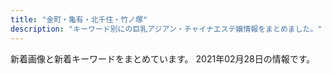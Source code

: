 ```yaml
---
title: "金町・亀有・北千住・竹ノ塚"
description: "キーワード別にの巨乳アジアン・チャイナエステ嬢情報をまとめました。"
---
```


新着画像と新着キーワードをまとめています。
2021年02月28日の情報です。

<DmmAffiliateIns />
<KeywordTable
  shops={
    [
    {
        "url": "https://besteste.com/",
        "station": "JR\u4e80\u6709\u99c5\u5317\u53e3",
        "img_links": [
            "https://besteste.com/images/slider1/03.jpg",
            "https://besteste.com/staffPhoto/s20210206174033.jpg",
            "https://besteste.com/js/sliderLine/slide_next.png",
            "https://besteste.com/js/sliderLine/slide_prev.png",
            "https://besteste.com/images/returnBtn.png",
            "https://besteste.com/staffPhoto/b20201223163111.jpg",
            "https://besteste.com/staffPhoto/b20201104202509.jpg",
            "https://besteste.com/staffPhoto/b20201104201732.jpg",
            "https://besteste.com/staffPhoto/b20210206174605.jpg",
            "https://besteste.com/staffPhoto/s20201104202637.jpg",
            "https://besteste.com/staffPhoto/b20201104202235.jpg",
            "https://besteste.com/staffPhoto/s20201104202122.jpg",
            "https://besteste.com/staffPhoto/s20201104202740.jpg",
            "https://besteste.com/staffPhoto/b20210206174033.jpg",
            "https://besteste.com/staffPhoto/s20210206174200.jpg",
            "https://besteste.com/staffPhoto/b20210206174451.jpg",
            "https://besteste.com/images/mobile.jpg",
            "https://besteste.com/staffPhoto/b20201104202024.jpg",
            "https://besteste.com/staffPhoto/b20201104202559.jpg",
            "https://besteste.com/staffPhoto/b20201104202740.jpg",
            "https://besteste.com/staffPhoto/b20201104202122.jpg",
            "https://besteste.com/staffPhoto/s20201104202356.jpg",
            "https://besteste.com/staffPhoto/s20201104202559.jpg",
            "https://besteste.com/staffPhoto/b20210206174329.jpg",
            "https://besteste.com/staffPhoto/b20201104202356.jpg",
            "https://besteste.com/staffPhoto/s20201104202509.jpg",
            "https://besteste.com/staffPhoto/b20210206174200.jpg",
            "https://besteste.com/staffPhoto/s20210206174451.jpg",
            "https://besteste.com/staffPhoto/s20201223163111.jpg",
            "https://besteste.com/staffPhoto/s20201104201732.jpg",
            "https://besteste.com/staffPhoto/b20201104202637.jpg",
            "https://besteste.com/images/slider1/01.jpg",
            "https://besteste.com/staffPhoto/s20210206174329.jpg",
            "https://besteste.com/staffPhoto/s20210206174605.jpg",
            "https://besteste.com/staffPhoto/s20201104202024.jpg",
            "https://besteste.com/staffPhoto/s20201104202235.jpg"
        ],
        "name": "\u685c",
        "keywords": {
            "C": 1,
            "D": 2,
            "85": 2,
            "E": 2,
            "86": 1
        }
    },
    {
        "name": "\u6e80\u8db3\u5ea6666",
        "keywords": {},
        "img_links": [],
        "url": "http://manzoku666.ests.jp/",
        "station": "JR\u4e80\u6709\u99c5\u5317\u53e3"
    },
    {
        "keywords": {
            "C": 12
        },
        "name": "\u30b9\u30a4\u30fc\u30c8\u30cf\u30fc\u30c8",
        "station": "JR\u91d1\u753a\u99c5\u5317\u53e3",
        "url": "http://takamaru.xyz/",
        "img_links": [
            "http://takamaru.xyz/static/picture/photo01.jpg",
            "http://takamaru.xyz/uploads/200717/1-200GFZ05BS.jpg",
            "http://takamaru.xyz/static/picture/baner2.jpg",
            "http://takamaru.xyz/static/picture/news-tit1.jpg",
            "http://takamaru.xyz/static/picture/mobile.png",
            "http://takamaru.xyz/uploads/201203/1-201203134202395.jpg",
            "http://takamaru.xyz/uploads/201219/1-201219155A2393.jpg",
            "http://takamaru.xyz/static/picture/top2.png",
            "http://takamaru.xyz/static/picture/tite-staff.jpg",
            "http://takamaru.xyz/uploads/201007/1-20100G45100148.jpg",
            "http://takamaru.xyz/static/picture/news-tit.png",
            "http://takamaru.xyz/static/picture/top.jpg",
            "http://takamaru.xyz/static/picture/photo04.jpg",
            "http://takamaru.xyz/static/picture/baner.jpg",
            "http://takamaru.xyz/static/picture/photo02.jpg",
            "http://takamaru.xyz/uploads/200717/1-200GFUI0L0.jpg",
            "http://takamaru.xyz/uploads/201009/1-201009125049594.jpg",
            "http://takamaru.xyz/static/picture/photo03.jpg",
            "http://takamaru.xyz/static/picture/tite-staff1.jpg"
        ]
    },
    {
        "img_links": [
            "http://angela.esjp.xyz/girl/1.jpg",
            "http://angela.esjp.xyz/images/mobile_bg.png",
            "http://angela.esjp.xyz/girl/3.jpg",
            "http://angela.esjp.xyz/images/nophotos.jpg",
            "http://angela.esjp.xyz/girl/5.jpg",
            "http://angela.esjp.xyz/images/roomimg/photo01.jpg",
            "http://angela.esjp.xyz/images/topbg.jpg",
            "http://angela.esjp.xyz/girl/4.jpg",
            "http://angela.esjp.xyz/images/newsbg.png",
            "http://angela.esjp.xyz/images/roomimg/photo02.jpg",
            "http://angela.esjp.xyz/images/staff_bg.png",
            "http://angela.esjp.xyz/images/tel_footer.png",
            "http://angela.esjp.xyz/girl/6.jpg",
            "http://angela.esjp.xyz/images/pickup_line.png",
            "http://angela.esjp.xyz/girl/2.jpg"
        ],
        "keywords": {},
        "url": "http://angela.esjp.xyz/",
        "station": "\u7dbe\u702c\u99c5\u6771\u53e3",
        "name": "Angela \u30a2\u30f3\u30b8\u30a7\u30e9"
    },
    {
        "keywords": {
            "94": 5,
            "88": 4,
            "86": 7,
            "G": 7,
            "89": 4,
            "E": 21,
            "C": 5,
            "93": 6,
            "F": 1,
            "95": 2,
            "92": 6,
            "90": 6,
            "\u30bb\u30af\u30b7\u30fc": 5,
            "91": 7,
            "87": 2,
            "D": 4
        },
        "station": "\u7dbe\u702c\u99c5\u6771\u53e3",
        "name": "You First*\u30e6\u30fc\u30d5\u30a1\u30fc\u30b9\u30c8",
        "url": "http://youfirstesthe.com/",
        "img_links": [
            "http://youfirstesthe.com/upload/girl/img02/img1_0016.jpg",
            "http://youfirstesthe.com/upload/girl/img02/img1_0003.jpg",
            "http://youfirstesthe.com/upload/girl/img03/img5_0008.jpg",
            "http://youfirstesthe.com/upload/girl/img02/img1_0027.jpg",
            "http://youfirstesthe.com/upload/board/img_1558501433.jpg",
            "http://youfirstesthe.com/upload/girl/img02/img1_0015.jpg",
            "http://youfirstesthe.com/upload/girl/img03/img2_0008.jpg",
            "http://youfirstesthe.com/upload/girl/img02/img1_0004.jpg",
            "http://youfirstesthe.com/upload/girl/img02/img1_0026.jpg",
            "http://youfirstesthe.com/upload/girl/img02/img1_0014.jpg",
            "http://youfirstesthe.com/upload/girl/img03/img4_0007.jpg",
            "http://youfirstesthe.com/images/top/ranking02.png",
            "http://youfirstesthe.com/upload/girl/img03/img1_0020.jpg",
            "http://youfirstesthe.com/upload/girl/img03/img2_0003.jpg",
            "http://youfirstesthe.com/upload/girl/img03/img1_0019.jpg",
            "http://youfirstesthe.com/upload/girl/img03/img3_0007.jpg",
            "http://youfirstesthe.com/images/common/main_txt_corona.jpg",
            "http://youfirstesthe.com/images/top/pickup_box.png",
            "http://youfirstesthe.com/images/common/tel.png",
            "http://youfirstesthe.com/upload/girl/img03/img1_0026.jpg",
            "http://youfirstesthe.com/upload/girl/img03/img1_0007.jpg",
            "http://youfirstesthe.com/upload/girl/img03/img1_0027.jpg",
            "http://youfirstesthe.com/upload/girl/img02/img1_0020.jpg",
            "http://youfirstesthe.com/upload/board/img_1555924960.jpg",
            "http://youfirstesthe.com/upload/girl/img03/img3_0008.jpg",
            "http://youfirstesthe.com/upload/girl/img03/img4_0008.jpg",
            "http://youfirstesthe.com/upload/board/img_1600470945.jpg",
            "http://youfirstesthe.com/upload/girl/img03/img1_0015.jpg",
            "http://youfirstesthe.com/upload/girl/img03/img2_0014.jpg",
            "http://youfirstesthe.com/upload/girl/img03/img2_0020.jpg",
            "http://youfirstesthe.com/upload/girl/img03/img1_0016.jpg",
            "http://youfirstesthe.com/images/top/ranking01.png",
            "http://youfirstesthe.com/upload/girl/img02/img1_0008.jpg",
            "http://youfirstesthe.com/upload/girl/img03/img1_0021.jpg",
            "http://youfirstesthe.com/upload/girl/img03/img1_0003.jpg",
            "http://youfirstesthe.com/upload/girl/img02/img1_0024.jpg",
            "http://youfirstesthe.com/upload/board/img_1547772766.jpg",
            "http://youfirstesthe.com/images/top/list_btn.png",
            "http://youfirstesthe.com/upload/girl/img03/img1_0024.jpg",
            "http://youfirstesthe.com/upload/girl/img03/img2_0007.jpg",
            "http://youfirstesthe.com/upload/board/img_1551939705.jpg",
            "http://youfirstesthe.com/images/top/ranking03.png",
            "http://youfirstesthe.com/upload/girl/img02/img1_0019.jpg",
            "http://youfirstesthe.com/upload/girl/img03/img3_0020.jpg",
            "http://youfirstesthe.com/upload/girl/img03/img1_0004.jpg",
            "http://youfirstesthe.com/upload/girl/img03/img1_0014.jpg",
            "http://youfirstesthe.com/upload/girl/img03/img2_0016.jpg",
            "http://youfirstesthe.com/upload/girl/img02/img1_0021.jpg",
            "http://youfirstesthe.com/upload/girl/img03/img3_0003.jpg",
            "http://youfirstesthe.com/upload/girl/img03/img2_0019.jpg",
            "http://youfirstesthe.com/upload/girl/img02/img1_0007.jpg",
            "http://youfirstesthe.com/images/top/news.png",
            "http://youfirstesthe.com/upload/board/img_1601452249.jpg",
            "http://youfirstesthe.com/upload/girl/img03/img1_0008.jpg"
        ]
    },
    {
        "keywords": {},
        "url": "http://www.kenyoku.work/",
        "name": "\u5065\u6b32",
        "station": "JR\u91d1\u753a\u99c5\u5317\u53e3",
        "img_links": [
            "http://www.kenyoku.work/images/int2.png",
            "http://www.kenyoku.work/images/staff_t.jpg",
            "http://www.kenyoku.work/img/hana1.jpg",
            "http://www.kenyoku.work/images/head.jpg",
            "http://www.kenyoku.work/images/2.jpg",
            "http://www.kenyoku.work/img/miki1.jpg",
            "http://www.kenyoku.work/img/ami1.jpg",
            "http://www.kenyoku.work/images/b2.jpg",
            "http://www.kenyoku.work/images/4.jpg",
            "http://www.kenyoku.work/img/risa1.jpg",
            "http://www.kenyoku.work/images/1.jpg",
            "http://www.kenyoku.work/images/sys.jpg",
            "http://www.kenyoku.work/images/news.jpg",
            "http://www.kenyoku.work/images/s1.png",
            "http://www.kenyoku.work/images/3.jpg",
            "http://www.kenyoku.work/images/interior_t.jpg",
            "http://www.kenyoku.work/images/mobile.jpg",
            "http://www.kenyoku.work/images/b1.jpg",
            "http://www.kenyoku.work/images/int1.png",
            "http://www.kenyoku.work/images/info.png"
        ]
    },
    {
        "img_links": [
            "http://www.maria0228.com/img/1.jpg",
            "http://www.maria0228.com/img/aya.jpg",
            "http://www.maria0228.com/img/nana.jpg",
            "http://www.maria0228.com/img/3.jpg",
            "http://www.maria0228.com/img/mina.jpg",
            "http://www.maria0228.com/img/5.jpg",
            "http://www.maria0228.com/img/7.jpg",
            "http://www.maria0228.com/img/4.jpg",
            "http://www.maria0228.com/img/danni.jpg",
            "http://www.maria0228.com/img/2.jpg",
            "http://www.maria0228.com/img/yuri.jpg",
            "http://www.maria0228.com/img/ayumi.jpg",
            "http://www.maria0228.com/img/6.jpg",
            "http://www.maria0228.com/img/erika.jpg"
        ],
        "keywords": {},
        "station": "JR\u4e80\u6709\u99c5\u5317\u53e3",
        "url": "http://www.maria0228.com/",
        "name": "\u7652\u3057\u306e\u5bb6"
    },
    {
        "station": "\u7af9\u30ce\u585a\u99c5\u6771\u53e3",
        "url": "http://kokoroan.jps.cm/",
        "img_links": [
            "http://kokoroan.jps.cm/photos/sites/31/2020/08/2020082513400117.jpg",
            "http://kokoroan.jps.cm/photos/sites/31/2020/10/2020100113045422.jpg",
            "http://kokoroan.jps.cm/images/room1.jpg",
            "http://kokoroan.jps.cm/images/ser5.jpg",
            "http://kokoroan.jps.cm/images/girl-z2.jpg",
            "http://kokoroan.jps.cm/images/staff_line.jpg",
            "http://kokoroan.jps.cm/images/service_line.jpg",
            "http://kokoroan.jps.cm/images/room2.jpg",
            "http://kokoroan.jps.cm/images/ser1.jpg",
            "http://kokoroan.jps.cm/images/ser2.jpg",
            "http://kokoroan.jps.cm/images/top.jpg",
            "http://kokoroan.jps.cm/images/room3.jpg",
            "http://kokoroan.jps.cm/images/mobile.jpg",
            "http://kokoroan.jps.cm/images/end.jpg",
            "http://kokoroan.jps.cm/images/girl-z1.jpg",
            "http://kokoroan.jps.cm/photos/sites/31/2019/02/2019021213081728.jpg",
            "http://kokoroan.jps.cm/images/room4.jpg",
            "http://kokoroan.jps.cm/images/ser3.jpg",
            "http://kokoroan.jps.cm/images/ser4.jpg",
            "http://kokoroan.jps.cm/photos/sites/31/2019/06/2019060614301966.jpg",
            "http://kokoroan.jps.cm/images/bj3.jpg",
            "http://kokoroan.jps.cm/images/mobile2.jpg"
        ],
        "name": "\u5922\u306e\u5bb6",
        "keywords": {
            "D": 2,
            "C": 13,
            "86": 2,
            "84": 1,
            "83": 1
        }
    },
    {
        "img_links": [
            "http://kenkounoie-umejima.este88.com/images/img4.jpg",
            "http://kenkounoie-umejima.este88.com/gals/mimi1.jpg",
            "http://kenkounoie-umejima.este88.com/gals/kiki1.jpg",
            "http://kenkounoie-umejima.este88.com/gals/emi1.jpg",
            "http://kenkounoie-umejima.este88.com/images/img2.jpg",
            "http://kenkounoie-umejima.este88.com/gals/ai1.jpg",
            "http://kenkounoie-umejima.este88.com/images/img3.jpg",
            "http://kenkounoie-umejima.este88.com/images/qr.jpg",
            "http://kenkounoie-umejima.este88.com/images/acc5.jpg",
            "http://kenkounoie-umejima.este88.com/images/info.png",
            "http://kenkounoie-umejima.este88.com/images/img1.jpg",
            "http://kenkounoie-umejima.este88.com/images/acc4.jpg",
            "http://kenkounoie-umejima.este88.com/i/sp02.jpg",
            "http://kenkounoie-umejima.este88.com/images/acc2.jpg",
            "http://kenkounoie-umejima.este88.com/images/acc1.jpg",
            "http://kenkounoie-umejima.este88.com/gals/rika1.jpg",
            "http://kenkounoie-umejima.este88.com/images/acc3.jpg",
            "http://kenkounoie-umejima.este88.com/gals/risa1.jpg",
            "http://kenkounoie-umejima.este88.com/gals/akane1.jpg"
        ],
        "station": "\u6885\u5cf6\u99c5",
        "url": "http://kenkounoie-umejima.este88.com/",
        "name": "\u5065\u5eb7\u306e\u5bb6",
        "keywords": {}
    },
    {
        "keywords": {},
        "station": "JR\u4e80\u6709\u99c5\u5317\u53e3",
        "name": "\u5065\u5eb7\u30cf\u30a6\u30b9",
        "url": "http://kenkohouse.com/",
        "img_links": []
    },
    {
        "station": "JR\u5317\u5343\u4f4f\u99c5\u6771\u53e3",
        "name": "\u7f8e\u5802",
        "img_links": [
            "http://aroma-heal.com/img/paypay.png",
            "http://aroma-heal.com/img/t-t.jpg",
            "http://aroma-heal.com/img/t-a.jpg",
            "http://aroma-heal.com/img/t-s.jpg",
            "http://aroma-heal.com/img/cam.jpg",
            "http://aroma-heal.com/img/botton.jpg",
            "http://aroma-heal.com/img/pic.jpg",
            "http://aroma-heal.com/img/sys1.png",
            "http://aroma-heal.com/img/sys4.png",
            "http://aroma-heal.com/img/sys2.png",
            "http://aroma-heal.com/img/sysetc.png",
            "http://aroma-heal.com/staff/aoi/01.jpg",
            "http://aroma-heal.com/staff/yuki/01.jpg",
            "http://aroma-heal.com/img/t-r.jpg",
            "http://aroma-heal.com/img/adrs.jpg",
            "http://aroma-heal.com/img/info.jpg",
            "http://aroma-heal.com/img/tit.jpg",
            "http://aroma-heal.com/img/tel.jpg",
            "http://aroma-heal.com/img/pc.jpg",
            "http://aroma-heal.com/img/sys3.png",
            "http://aroma-heal.com/img/add.jpg",
            "http://aroma-heal.com/staff/mimi/01.jpg",
            "http://aroma-heal.com/img/t-o.jpg"
        ],
        "keywords": {},
        "url": "http://aroma-heal.com/"
    },
    {
        "station": "\u7dbe\u702c\u99c5\u897f\u53e3",
        "keywords": {},
        "name": "Angel",
        "url": "http://e-luxury.work/",
        "img_links": [
            "http://e-luxury.work/images/6.jpg",
            "http://e-luxury.work/images/b1.jpg",
            "http://e-luxury.work/images/3.jpg",
            "http://e-luxury.work/images/interior_t.jpg",
            "http://e-luxury.work/images/head.jpg",
            "http://e-luxury.work/img/minami1.jpg",
            "http://e-luxury.work/images/4.jpg",
            "http://e-luxury.work/images/2.jpg",
            "http://e-luxury.work/images/7.jpg",
            "http://e-luxury.work/img/mina1.jpg",
            "http://e-luxury.work/images/staff_t.jpg",
            "http://e-luxury.work/images/mobile.jpg",
            "http://e-luxury.work/images/news.jpg",
            "http://e-luxury.work/img/mimi1.jpg",
            "http://e-luxury.work/images/ta.jpg",
            "http://e-luxury.work/images/sys.jpg",
            "http://e-luxury.work/images/1.jpg",
            "http://e-luxury.work/images/5.jpg",
            "http://e-luxury.work/img/eri1.jpg",
            "http://e-luxury.work/images/tel.jpg",
            "http://e-luxury.work/img/momoka1.jpg",
            "http://e-luxury.work/img/kayo2.jpg",
            "http://e-luxury.work/img/kayo1.jpg",
            "http://e-luxury.work/images/tt.jpg",
            "http://e-luxury.work/images/int2.jpg",
            "http://e-luxury.work/img/yuki1.jpg",
            "http://e-luxury.work/images/int1.jpg"
        ]
    },
    {
        "url": "http://www.kiraku-seitaiin.com/",
        "keywords": {
            "C": 10
        },
        "name": "\u6c17\u697d\u6574\u4f53\u9662",
        "img_links": [
            "http://www.kiraku-seitaiin.com/common/img/tel2.png",
            "http://www.kiraku-seitaiin.com/common/img/image2.jpg",
            "http://www.kiraku-seitaiin.com/files/007.jpg",
            "http://www.kiraku-seitaiin.com/common/img/image3.jpg",
            "http://www.kiraku-seitaiin.com/common/img/shop/r2.jpg",
            "http://www.kiraku-seitaiin.com/common/img/shop/r3.jpg",
            "http://www.kiraku-seitaiin.com/files/010.jpg",
            "http://www.kiraku-seitaiin.com/common/img/top_img001.png",
            "http://www.kiraku-seitaiin.com/common/img/shop/r4.jpg",
            "http://www.kiraku-seitaiin.com/common/img/shop/r1.jpg",
            "http://www.kiraku-seitaiin.com/files/004.jpg",
            "http://www.kiraku-seitaiin.com/files/008.jpg",
            "http://www.kiraku-seitaiin.com/files/001.jpg",
            "http://www.kiraku-seitaiin.com/files/009.jpg",
            "http://www.kiraku-seitaiin.com/common/img/image1.jpg"
        ],
        "station": "\u897f\u65b0\u4e95\u99c5\u897f\u53e3"
    },
    {
        "img_links": [
            "http://www.yurikago-massage.work/img/sta8.jpg",
            "http://www.yurikago-massage.work/img/sta7.jpg",
            "http://www.yurikago-massage.work/img/sta13.jpg",
            "http://www.yurikago-massage.work/img/nos.jpg",
            "http://www.yurikago-massage.work/img/st6.jpg",
            "http://www.yurikago-massage.work/img/botton.jpg",
            "http://www.yurikago-massage.work/img/sta12.jpg",
            "http://www.yurikago-massage.work/img/sta6.jpg",
            "http://www.yurikago-massage.work/img/fla-1.jpg",
            "http://www.yurikago-massage.work/img/st13.jpg",
            "http://www.yurikago-massage.work/img/mo.png",
            "http://www.yurikago-massage.work/img/sta10.jpg",
            "http://www.yurikago-massage.work/img/st8.jpg",
            "http://www.yurikago-massage.work/img/st11.jpg",
            "http://www.yurikago-massage.work/img/st7.jpg",
            "http://www.yurikago-massage.work/img/st10.jpg",
            "http://www.yurikago-massage.work/img/st09.jpg",
            "http://www.yurikago-massage.work/img/st12.jpg",
            "http://www.yurikago-massage.work/img/fla-2.jpg",
            "http://www.yurikago-massage.work/img/sta9.jpg",
            "http://www.yurikago-massage.work/img/st9.jpg",
            "http://www.yurikago-massage.work/img/sta11.jpg"
        ],
        "url": "http://www.yurikago-massage.work/",
        "station": "JR\u91d1\u753a\u99c5\u5317\u53e3",
        "keywords": {
            "87": 4,
            "F": 4,
            "D": 14,
            "85": 8,
            "C": 15,
            "E": 4,
            "88": 4,
            "86": 6
        },
        "name": "\u3086\u308a\u304b\u3054"
    },
    {
        "name": "\u4eba\u9b5a\u59eb",
        "url": "http://ningyo-hime.com/",
        "station": "\u7dbe\u702c\u99c5\u6771\u53e3",
        "img_links": [
            "http://ningyo-hime.com/staffPhoto/b20201212112712.jpg",
            "http://ningyo-hime.com/staffPhoto/s20200707192550.jpg",
            "http://ningyo-hime.com/images/slider1/01.jpg",
            "http://ningyo-hime.com/staffPhoto/b20201230174356.jpg",
            "http://ningyo-hime.com/images/slider1/03.jpg",
            "http://ningyo-hime.com/images/mobile.jpg",
            "http://ningyo-hime.com/images/gallery1.png",
            "http://ningyo-hime.com/staffPhoto/s20201212112712.jpg",
            "http://ningyo-hime.com/staffPhoto/s20201101082513.jpg",
            "http://ningyo-hime.com/staffPhoto/s20200630134438.jpg",
            "http://ningyo-hime.com/js/sliderLine/slide_next.png",
            "http://ningyo-hime.com/images/returnBtn.png",
            "http://ningyo-hime.com/uploadfiles/Image/campaignNingyoHimeCom.jpg",
            "http://ningyo-hime.com/staffPhoto/s20201212104914.jpg",
            "http://ningyo-hime.com/staffPhoto/s20200905132814.jpg",
            "http://ningyo-hime.com/staffPhoto/b20201101082513.jpg",
            "http://ningyo-hime.com/staffPhoto/b20191003141511.jpg",
            "http://ningyo-hime.com/staffPhoto/b20200707192550.jpg",
            "http://ningyo-hime.com/staffPhoto/b20200905132814.jpg",
            "http://ningyo-hime.com/staffPhoto/b20200626161755.jpg",
            "http://ningyo-hime.com/staffPhoto/s20201230174356.jpg",
            "http://ningyo-hime.com/js/sliderLine/slide_prev.png",
            "http://ningyo-hime.com/staffPhoto/b20201212104914.jpg",
            "http://ningyo-hime.com/staffPhoto/s20200626161755.jpg",
            "http://ningyo-hime.com/staffPhoto/b20200630134438.jpg",
            "http://ningyo-hime.com/staffPhoto/s20191003141511.jpg"
        ],
        "keywords": {
            "D": 5,
            "C": 2,
            "84": 1
        }
    },
    {
        "name": "\u697d",
        "img_links": [
            "http://raku.est888.com/css/nav/nav-004.jpg",
            "http://raku.est888.com/css/nav/nav-005.jpg",
            "http://raku.est888.com/css/tel.png",
            "http://raku.est888.com/css/cam01.jpg",
            "http://raku.est888.com/css/staff/staff01-a.png",
            "http://raku.est888.com/css/nav/nav-001.jpg",
            "http://raku.est888.com/css/staff/staff0001-a.png",
            "http://raku.est888.com/css/staff/staff002-a.png",
            "http://raku.est888.com/css/nav/nav-006.jpg",
            "http://raku.est888.com/css/osusume01.jpg",
            "http://raku.est888.com/css/top02-left.png",
            "http://raku.est888.com/css/nav/nav-002.jpg",
            "http://raku.est888.com/css/nav/nav-003.jpg"
        ],
        "station": "JR\u91d1\u753a\u99c5\u5317\u53e3",
        "keywords": {
            "D": 1,
            "89": 1,
            "87": 2,
            "C": 2
        },
        "url": "http://raku.est888.com/"
    },
    {
        "keywords": {
            "85": 44,
            "86": 44,
            "84": 11,
            "D": 99
        },
        "url": "http://urara.tyo.cm/",
        "station": "JR\u91d1\u753a\u99c5\u5317\u53e3",
        "img_links": [
            "http://urara.tyo.cm/photos/sites/5/2020/07/2020072904152581.jpg",
            "http://urara.tyo.cm/images/slider02.png",
            "http://urara.tyo.cm/photos/sites/5/2020/07/2020072904152438.jpg",
            "http://urara.tyo.cm/photos/sites/5/2020/07/2020072904152344.jpg",
            "http://urara.tyo.cm/images/tit_info02.png",
            "http://urara.tyo.cm/images/ico02.png",
            "http://urara.tyo.cm/images/slider01.png",
            "http://urara.tyo.cm/photos/sites/5/2020/09/2020091508111353.jpg",
            "http://urara.tyo.cm/photos/sites/5/2020/07/2020072904152474.jpg",
            "http://urara.tyo.cm/photos/sites/5/2021/02/2021021804210413.jpg",
            "http://urara.tyo.cm/images/tit_staff02.png",
            "http://urara.tyo.cm/images/link_nav05.png",
            "http://urara.tyo.cm/images/link_nav02.png",
            "http://urara.tyo.cm/images/link_nav04.png",
            "http://urara.tyo.cm/images/bg_infotit.png",
            "http://urara.tyo.cm/images/tit_info01.png",
            "http://urara.tyo.cm/photos/sites/5/2020/08/2020082101302071.jpg",
            "http://urara.tyo.cm/photos/sites/5/2020/10/2020101305325670.jpg",
            "http://urara.tyo.cm/images/top.png",
            "http://urara.tyo.cm/images/pagetop.png",
            "http://urara.tyo.cm/images/slider03.png",
            "http://urara.tyo.cm/images/tit_staff01.png",
            "http://urara.tyo.cm/images/link_nav03.png",
            "http://urara.tyo.cm/images/link_nav01.png",
            "http://urara.tyo.cm/images/link_nav06.png",
            "http://urara.tyo.cm/photos/sites/5/2020/11/2020112706272440.jpg"
        ],
        "name": "\u9e97"
    },
    {
        "img_links": [
            "http://h-rlx.xyz/images/index_19.jpg",
            "http://h-rlx.xyz/images/index_15.jpg",
            "http://h-rlx.xyz/images/index_03.jpg",
            "http://h-rlx.xyz/girl/03a.jpg",
            "http://h-rlx.xyz/girl/012.jpg",
            "http://h-rlx.xyz/images/index_16.jpg",
            "http://h-rlx.xyz/girl/05.jpg",
            "http://h-rlx.xyz/images/index_20.jpg",
            "http://h-rlx.xyz/images/01.jpg",
            "http://h-rlx.xyz/girl/08a.jpg",
            "http://h-rlx.xyz/girl/02.jpg",
            "http://h-rlx.xyz/images/index_06.jpg",
            "http://h-rlx.xyz/images/index_09.jpg",
            "http://h-rlx.xyz/girl/09.jpg",
            "http://h-rlx.xyz/images/info.jpg",
            "http://h-rlx.xyz/girl/01.jpg",
            "http://h-rlx.xyz/girl/06.jpg",
            "http://h-rlx.xyz/girl/06a.jpg",
            "http://h-rlx.xyz/images/index_11.jpg",
            "http://h-rlx.xyz/images/index_23.jpg",
            "http://h-rlx.xyz/images/index_21.jpg",
            "http://h-rlx.xyz/images/02.jpg",
            "http://h-rlx.xyz/girl/015.jpg",
            "http://h-rlx.xyz/girl/08.jpg",
            "http://h-rlx.xyz/images/index_12.jpg",
            "http://h-rlx.xyz/images/index_10.jpg",
            "http://h-rlx.xyz/girl/07a.jpg",
            "http://h-rlx.xyz/images/index_05.jpg",
            "http://h-rlx.xyz/girl/01a.jpg",
            "http://h-rlx.xyz/images/index_01.jpg",
            "http://h-rlx.xyz/girl/00.jpg",
            "http://h-rlx.xyz/girl/03.jpg",
            "http://h-rlx.xyz/images/rec.jpg",
            "http://h-rlx.xyz/images/index_14.jpg",
            "http://h-rlx.xyz/girl/04a.jpg",
            "http://h-rlx.xyz/girl/011.jpg",
            "http://h-rlx.xyz/girl/07.jpg",
            "http://h-rlx.xyz/images/index_04.jpg",
            "http://h-rlx.xyz/girl/010.jpg",
            "http://h-rlx.xyz/girl/013a.jpg",
            "http://h-rlx.xyz/girl/04.jpg",
            "http://h-rlx.xyz/images/index_02.jpg",
            "http://h-rlx.xyz/images/rec_10.jpg",
            "http://h-rlx.xyz/girl/013.jpg",
            "http://h-rlx.xyz/girl/05a.jpg",
            "http://h-rlx.xyz/images/staff_10.jpg",
            "http://h-rlx.xyz/girl/09a.jpg",
            "http://h-rlx.xyz/images/index_18.jpg",
            "http://h-rlx.xyz/images/info_10.jpg",
            "http://h-rlx.xyz/images/index_24.jpg",
            "http://h-rlx.xyz/girl/014.jpg",
            "http://h-rlx.xyz/girl/012a.jpg",
            "http://h-rlx.xyz/images/index_26.jpg",
            "http://h-rlx.xyz/images/index_07.jpg"
        ],
        "keywords": {},
        "name": "\u82b1\u5c4b",
        "url": "http://h-rlx.xyz/",
        "station": "JR\u4e80\u6709\u99c5\u5317\u53e3"
    },
    {
        "img_links": [
            "http://iris.este.work/2/uploadimg/1604372331.jpg",
            "http://iris.este.work/sys1.jpg",
            "http://iris.este.work/int1.png",
            "http://iris.este.work/2/uploadimg/1587527299.jpg",
            "http://iris.este.work/2/uploadimg/1610606666.jpg",
            "http://iris.este.work/s1.png",
            "http://iris.este.work/2/uploadimg/1597806778.jpg",
            "http://iris.este.work/news.jpg",
            "http://iris.este.work/2/uploadimg/1597642441.jpeg",
            "http://iris.este.work/staff_t.jpg",
            "http://iris.este.work/2/uploadimg/1610606533.jpg",
            "http://iris.este.work/2/uploadimg/1587527512.jpg",
            "http://iris.este.work/sys2.jpg",
            "http://iris.este.work/2/uploadimg/1591787978.jpg",
            "http://iris.este.work/head.jpg",
            "http://iris.este.work/2/uploadimg/1607661251.jpg"
        ],
        "station": "JR\u5317\u5343\u4f4f\u99c5\u6771\u53e3",
        "url": "http://iris.este.work/",
        "name": "IRIS \uff5e\u30a2\u30a4\u30ea\u30b9\uff5e",
        "keywords": {
            "87": 1,
            "83": 1,
            "86": 3,
            "85": 3,
            "D": 4,
            "E": 2,
            "C": 1,
            "90": 1
        }
    },
    {
        "keywords": {},
        "url": "http://ayase-ai.jpest.net/",
        "name": "\u611b",
        "station": "\u7dbe\u702c\u99c5\u6771\u53e3",
        "img_links": [
            "http://ayase-ai.jpest.net/uploads//sites/33/2020/11/g6-225x300.jpg",
            "http://ayase-ai.jpest.net/uploads//sites/33/2020/12/re.jpg",
            "http://ayase-ai.jpest.net/uploads//sites/33/2020/11/g3-225x300.jpg",
            "http://ayase-ai.jpest.net/uploads//sites/33/2020/12/main_bottom.png",
            "http://ayase-ai.jpest.net/uploads//sites/33/2020/12/main_bottom-1.png",
            "http://ayase-ai.jpest.net/uploads//sites/33/2020/12/ss.png",
            "http://ayase-ai.jpest.net/uploads//sites/33/2020/11/g4-225x300.jpg",
            "http://ayase-ai.jpest.net/uploads//sites/33/2020/12/mobile-1.jpg",
            "http://ayase-ai.jpest.net/uploads//sites/33/2020/11/g5-225x300.jpg",
            "http://ayase-ai.jpest.net/uploads//sites/33/2020/11/g1-225x300.jpg",
            "http://ayase-ai.jpest.net/uploads//sites/33/2021/01/g1.jpg",
            "http://ayase-ai.jpest.net/uploads//sites/33/2020/11/m-top02-1.jpg",
            "http://ayase-ai.jpest.net/uploads//sites/33/2020/12/main_top.png",
            "http://ayase-ai.jpest.net/uploads//sites/33/2020/11/g6.jpg",
            "http://ayase-ai.jpest.net/uploads//sites/33/2020/11/g1.jpg",
            "http://ayase-ai.jpest.net/uploads//sites/33/2020/12/r3-1.png",
            "http://ayase-ai.jpest.net/uploads//sites/33/2020/11/g4.jpg",
            "http://ayase-ai.jpest.net/uploads//sites/33/2020/11/g2-225x300.jpg",
            "http://ayase-ai.jpest.net/uploads//sites/33/2020/11/g3.jpg",
            "http://ayase-ai.jpest.net/uploads//sites/33/2020/12/shishu-2.png",
            "http://ayase-ai.jpest.net/uploads//sites/33/2020/12/r4-1.png",
            "http://ayase-ai.jpest.net/uploads//sites/33/2020/12/main_top-1.png",
            "http://ayase-ai.jpest.net/uploads//sites/33/2020/12/ma01-1.jpg",
            "http://ayase-ai.jpest.net/uploads//sites/33/2020/11/g2.jpg",
            "http://ayase-ai.jpest.net/uploads//sites/33/2020/12/r1.png",
            "http://ayase-ai.jpest.net/uploads//sites/33/2020/12/r2-1.png",
            "http://ayase-ai.jpest.net/uploads//sites/33/2020/11/g5.jpg",
            "http://ayase-ai.jpest.net/uploads//sites/33/2021/01/g1-225x300.jpg"
        ]
    },
    {
        "keywords": {
            "83": 315,
            "82": 105,
            "87": 245,
            "C": 636,
            "85": 350,
            "86": 455,
            "D": 735,
            "E": 210,
            "88": 70
        },
        "name": "\u82b1\u306e\u604b",
        "url": "http://bananokoi.ies.bz/",
        "img_links": [
            "http://bananokoi.ies.bz/images/mobile.jpg",
            "http://bananokoi.ies.bz/photos/sites/53/2019/08/2019082205504462.jpg",
            "http://bananokoi.ies.bz/images/s_staff.png",
            "http://bananokoi.ies.bz/photos/sites/53/2021/01/2021010706341642.jpg",
            "http://bananokoi.ies.bz/photos/sites/53/2019/12/2019120604140617.jpg",
            "http://bananokoi.a6.reraku.work/upload/sites/53/2021/02/2021021807560839.jpg",
            "http://bananokoi.ies.bz/photos/sites/53/2020/01/2020011802175754.jpg",
            "http://bananokoi.ies.bz/photos/sites/53/2020/02/202002210532112.jpg",
            "http://bananokoi.ies.bz/photos/sites/53/2020/01/2020010303301377.jpg",
            "http://bananokoi.ies.bz/photos/sites/53/2020/03/2020032705040960.jpg",
            "http://bananokoi.ies.bz/photos/sites/53/2020/03/2020031706294445.jpg",
            "http://bananokoi.ies.bz/photos/sites/53/2021/01/2021010905422788.jpg",
            "http://bananokoi.ies.bz/photos/sites/53/2019/11/2019112805045756.jpg",
            "http://bananokoi.ies.bz/photos/sites/53/2019/11/2019112509563092.jpg",
            "http://bananokoi.ies.bz/photos/sites/53/2019/11/201911280504516.jpg",
            "http://bananokoi.ies.bz/photos/sites/53/2020/08/2020081801004276.jpg",
            "http://bananokoi.ies.bz/photos/sites/53/2020/02/2020021601411832.jpg",
            "http://bananokoi.ies.bz/photos/sites/53/2019/12/2019120604141324.jpg",
            "http://bananokoi.ies.bz/photos/sites/53/2020/07/2020072004552537.jpg",
            "http://bananokoi.ies.bz/photos/sites/53/2020/12/2020121503311780.jpg",
            "http://bananokoi.ies.bz/photos/sites/53/2019/10/2019100807095937.jpg",
            "http://bananokoi.ies.bz/photos/sites/53/2020/02/2020020204205679.jpg",
            "http://bananokoi.ies.bz/photos/sites/53/2020/02/2020020108400986.jpg",
            "http://bananokoi.ies.bz/photos/sites/53/2019/09/2019093008164370.jpg",
            "http://bananokoi.ies.bz/photos/sites/53/2021/01/2021011905294561.jpg",
            "http://bananokoi.ies.bz/images/news_bj1.png",
            "http://bananokoi.ies.bz/photos/sites/53/2020/11/2020111505532746.jpg",
            "http://bananokoi.ies.bz/photos/sites/53/2020/10/2020101906190427.jpg",
            "http://bananokoi.ies.bz/photos/sites/53/2020/10/2020101705493891.jpg",
            "http://bananokoi.ies.bz/photos/sites/53/2019/11/2019112509562424.jpg",
            "http://bananokoi.ies.bz/photos/sites/53/2020/01/2020012905580453.jpg",
            "http://bananokoi.ies.bz/images/top.jpg",
            "http://bananokoi.ies.bz/photos/sites/53/2020/01/2020010303302126.jpg",
            "http://bananokoi.ies.bz/photos/sites/53/2020/12/2020122306264975.jpg",
            "http://bananokoi.ies.bz/photos/sites/53/2020/11/2020110807293666.jpg",
            "http://bananokoi.ies.bz/photos/sites/53/2020/12/2020120601271370.jpg",
            "http://bananokoi.ies.bz/photos/sites/53/2021/02/2021020705035989.jpg",
            "http://bananokoi.ies.bz/photos/sites/53/2021/02/2021021807560839.jpg",
            "http://bananokoi.ies.bz/photos/sites/53/2020/01/2020012905575764.jpg",
            "http://bananokoi.ies.bz/photos/sites/53/2020/12/2020121106361635.jpg",
            "http://bananokoi.ies.bz/photos/sites/53/2019/11/2019111506470991.jpg",
            "http://bananokoi.ies.bz/images/s_news.png",
            "http://bananokoi.ies.bz/photos/sites/53/2021/01/2021011602200137.jpg",
            "http://bananokoi.ies.bz/photos/sites/53/2020/02/2020022204462823.jpg",
            "http://bananokoi.ies.bz/photos/sites/53/2020/02/2020021601411955.jpg",
            "http://bananokoi.ies.bz/images/s3.jpg",
            "http://bananokoi.ies.bz/photos/sites/53/2019/08/2019082409223122.jpg",
            "http://bananokoi.ies.bz/photos/sites/53/2020/11/202011280901218.jpg",
            "http://bananokoi.ies.bz/images/news_bj3.png",
            "http://bananokoi.ies.bz/photos/sites/53/2019/11/2019112805050353.jpg",
            "http://bananokoi.ies.bz/photos/sites/53/2019/12/2019120604135958.jpg",
            "http://bananokoi.ies.bz/photos/sites/53/2020/01/2020010804073793.jpg",
            "http://bananokoi.ies.bz/photos/sites/53/2021/02/202102180756131.jpg",
            "http://bananokoi.ies.bz/photos/sites/53/2021/02/2021021803102818.jpg",
            "http://bananokoi.ies.bz/photos/sites/53/2019/08/2019082408250582.jpg",
            "http://bananokoi.ies.bz/photos/sites/53/2019/10/2019100807095912.jpg",
            "http://bananokoi.ies.bz/photos/sites/53/2020/01/2020010804074123.jpg",
            "http://bananokoi.ies.bz/photos/sites/53/2020/09/2020091405284352.jpg",
            "http://bananokoi.ies.bz/photos/sites/53/2020/06/2020063005375274.jpg",
            "http://bananokoi.ies.bz/photos/sites/53/2019/09/2019091001154919.jpg",
            "http://bananokoi.ies.bz/photos/sites/53/2020/01/2020011802175533.jpg",
            "http://bananokoi.ies.bz/photos/sites/53/2020/06/2020061703534053.jpg",
            "http://bananokoi.ies.bz/images/end.jpg",
            "http://bananokoi.ies.bz/photos/sites/53/2019/10/2019101907391084.jpg",
            "http://bananokoi.ies.bz/photos/sites/53/2020/11/2020110503264562.jpg",
            "http://bananokoi.ies.bz/photos/sites/53/2020/08/202008300527126.jpg",
            "http://bananokoi.ies.bz/photos/sites/53/2020/03/2020031706295336.jpg",
            "http://bananokoi.ies.bz/photos/sites/53/2019/09/2019093008164995.jpg",
            "http://bananokoi.ies.bz/photos/sites/53/2019/10/201910100356119.jpg",
            "http://bananokoi.ies.bz/photos/sites/53/2020/02/2020020108400481.jpg"
        ],
        "station": "\u7dbe\u702c\u99c5\u6771\u53e3"
    },
    {
        "station": "\u6885\u5cf6\u99c5",
        "url": "http://relax-esthe.tokyo/",
        "name": "\u3084\u3059\u3089\u304e",
        "keywords": {},
        "img_links": [
            "http://relax-esthe.tokyo/css/m-right.jpg",
            "http://relax-esthe.tokyo/css/m-yejiao.jpg",
            "http://relax-esthe.tokyo/css/m-left.jpg",
            "http://relax-esthe.tokyo/css/m-head1.jpg",
            "http://relax-esthe.tokyo/css/staff/staff05.png",
            "http://relax-esthe.tokyo/css/m-top-right02.jpg",
            "http://relax-esthe.tokyo/css/staff/staff07.png",
            "http://relax-esthe.tokyo/css/staff/staff02.png",
            "http://relax-esthe.tokyo/css/staff/staff06.png",
            "http://relax-esthe.tokyo/css/m-top-right03.jpg",
            "http://relax-esthe.tokyo/css/top-left01.jpg",
            "http://relax-esthe.tokyo/css/staff/staff08.png",
            "http://relax-esthe.tokyo/css/staff/staff0n.png",
            "http://relax-esthe.tokyo/images/call.png",
            "http://relax-esthe.tokyo/css/m-top-right04.jpg",
            "http://relax-esthe.tokyo/css/staff/staff01.png",
            "http://relax-esthe.tokyo/css/m-top-right01.jpg",
            "http://relax-esthe.tokyo/css/m-top02.jpg",
            "http://relax-esthe.tokyo/css/staff/staff03.png"
        ]
    },
    {
        "keywords": {
            "D": 18,
            "88": 4,
            "86": 14
        },
        "url": "http://esthe-aroma.biz/",
        "img_links": [
            "http://esthe-aroma.biz/img/fla01.jpg",
            "http://esthe-aroma.biz/img/top.jpg",
            "http://esthe-aroma.biz/img/cg06.jpg",
            "http://esthe-aroma.biz/img/cg01.jpg",
            "http://esthe-aroma.biz/img/m01.jpg",
            "http://esthe-aroma.biz/img/ff.jpg",
            "http://esthe-aroma.biz/img/m05a.jpg",
            "http://esthe-aroma.biz/img/m06.jpg",
            "http://esthe-aroma.biz/img/fla02.jpg",
            "http://esthe-aroma.biz/img/cg05.jpg",
            "http://esthe-aroma.biz/img/m01a.jpg",
            "http://esthe-aroma.biz/img/cg07.jpg",
            "http://esthe-aroma.biz/img/cg09.jpg",
            "http://esthe-aroma.biz/img/cg03.jpg",
            "http://esthe-aroma.biz/img/cg081.jpg",
            "http://esthe-aroma.biz/img/cg10.jpg",
            "http://esthe-aroma.biz/img/no.png",
            "http://esthe-aroma.biz/img/tr01.jpg",
            "http://esthe-aroma.biz/img/cg08.jpg",
            "http://esthe-aroma.biz/img/m02a.jpg",
            "http://esthe-aroma.biz/img/m02.jpg",
            "http://esthe-aroma.biz/img/acct.jpg",
            "http://esthe-aroma.biz/img/syst.jpg",
            "http://esthe-aroma.biz/img/cg02.jpg",
            "http://esthe-aroma.biz/img/tr02.jpg",
            "http://esthe-aroma.biz/img/cg011.jpg",
            "http://esthe-aroma.biz/img/m03.jpg",
            "http://esthe-aroma.biz/img/m03a.jpg",
            "http://esthe-aroma.biz/img/cg021.jpg",
            "http://esthe-aroma.biz/img/stal.jpg",
            "http://esthe-aroma.biz/img/cg101.jpg",
            "http://esthe-aroma.biz/img/m05.jpg",
            "http://esthe-aroma.biz/img/fla03.jpg",
            "http://esthe-aroma.biz/img/m04.jpg"
        ],
        "station": "JR\u91d1\u753a\u99c5\u5317\u53e3",
        "name": "Sakura"
    },
    {
        "name": "Plaisir\u30fb\u30d7\u30ec\u30b8\u30fc\u30eb",
        "station": "JR\u4e80\u6709\u99c5\u5357\u53e3",
        "url": "https://bright.xyz.mn/",
        "keywords": {
            "G": 22,
            "83": 22,
            "F": 46,
            "H": 22,
            "D": 114,
            "92": 22,
            "86": 44,
            "85": 22,
            "88": 66,
            "89": 22,
            "87": 66,
            "E": 68
        },
        "img_links": [
            "https://bright.xyz.mn/images/s_pick.png",
            "https://bright.xyz.mn/photos/sites/10/2021/02/2021020809400871-308x411.jpg",
            "https://bright.xyz.mn/images/s_therapist.jpg",
            "https://bright.xyz.mn/photos/sites/10/2020/11/2020111606393626.jpg",
            "https://bright.xyz.mn/images/s_link.jpg",
            "https://bright.xyz.mn/photos/sites/10/2020/11/2020112603202074.jpg",
            "https://bright.xyz.mn/photos/sites/10/2020/11/2020110507362248.jpg",
            "https://bright.xyz.mn/images/1.jpg",
            "https://bright.xyz.mn/photos/sites/10/2020/08/2020081003373252.jpg",
            "https://bright.xyz.mn/photos/sites/10/2020/02/2020022201512493.jpg",
            "https://bright.xyz.mn/photos/sites/10/2020/07/2020072611535558.jpg",
            "https://bright.xyz.mn/images/s_news.jpg",
            "https://bright.xyz.mn/photos/sites/10/2021/02/2021021807083143.jpg",
            "https://bright.xyz.mn/photos/sites/10/2020/08/2020081003373131.jpg",
            "https://bright.xyz.mn/images/end.png",
            "https://bright.xyz.mn/images/staff_bj3.jpg",
            "https://bright.xyz.mn/images/line.png",
            "https://bright.xyz.mn/photos/sites/10/2020/02/2020022201512635.jpg",
            "https://bright.xyz.mn/photos/sites/10/2021/02/2021020306534154-308x411.jpg",
            "https://bright.xyz.mn/photos/sites/10/2020/08/2020081003373131-308x411.jpg",
            "https://bright.xyz.mn/photos/sites/10/2020/10/2020100804253425.jpg",
            "https://bright.xyz.mn/photos/sites/10/2020/07/202007261153576.jpg",
            "https://bright.xyz.mn/images/news_bj3.jpg",
            "https://bright.xyz.mn/images/s_face.jpg",
            "https://bright.xyz.mn/photos/sites/10/2021/02/2021020809400871.jpg",
            "https://bright.xyz.mn/images/mobile.jpg",
            "https://bright.xyz.mn/photos/sites/10/2021/02/2021021807083143-308x411.jpg",
            "https://bright.xyz.mn/images/new.jpg",
            "https://bright.xyz.mn/photos/sites/10/2021/02/2021020306534154.jpg",
            "https://bright.xyz.mn/photos/sites/10/2020/07/2020072612030016.jpg",
            "https://bright.xyz.mn/images/2.jpg",
            "https://bright.xyz.mn/images/top.png",
            "https://bright.xyz.mn/photos/sites/10/2020/02/2020022201512671.jpg"
        ]
    },
    {
        "name": "Spring \uff5e\u30b9\u30d7\u30ea\u30f3\u30b0\uff5e",
        "keywords": {
            "D": 3,
            "85": 2,
            "91": 1,
            "89": 1,
            "C": 3,
            "E": 1,
            "90": 5,
            "84": 1
        },
        "img_links": [
            "http://spring.est888.com/css/nav/nav-004.png",
            "http://spring.est888.com/css/staff/staff004.png",
            "http://spring.est888.com/css/staff/staff001-b.png",
            "http://spring.est888.com/css/nav/nav-003.png",
            "http://spring.est888.com/css/staff/staff16-b.png",
            "http://spring.est888.com/css/staff/staff17-b.png",
            "http://spring.est888.com/css/staff/staff14-b.png",
            "http://spring.est888.com/css/nav/nav-001.png",
            "http://spring.est888.com/css/nav/nav-006.png",
            "http://spring.est888.com/css/staff/staff17.png",
            "http://spring.est888.com/css/staff/staff11-b.png",
            "http://spring.est888.com/css/staff/staff16-a.png",
            "http://spring.est888.com/css/staff/staff0010-b.png",
            "http://spring.est888.com/css/staff/staff17-a.png",
            "http://spring.est888.com/css/staff/staff13-a.png",
            "http://spring.est888.com/css/staff/staff012-b.png",
            "http://spring.est888.com/css/staff/staff0005-a.png",
            "http://spring.est888.com/css/staff/staff001.png",
            "http://spring.est888.com/css/nav/nav-005.png",
            "http://spring.est888.com/css/nav/nav-002.png",
            "http://spring.est888.com/css/staff/staff13.png",
            "http://spring.est888.com/css/staff/staff11-a.png",
            "http://spring.est888.com/css/staff/staff0005-b.png",
            "http://spring.est888.com/css/top0000000003.jpg",
            "http://spring.est888.com/css/staff/staff010.png",
            "http://spring.est888.com/css/staff/staff004-a.png",
            "http://spring.est888.com/css/staff/staff16.png",
            "http://spring.est888.com/css/staff/staff11.png",
            "http://spring.est888.com/css/staff/staff004-b.png",
            "http://spring.est888.com/css/staff/staff14.png",
            "http://spring.est888.com/css/staff/staff010-a.png",
            "http://spring.est888.com/css/staff/staff012.png",
            "http://spring.est888.com/css/staff/staff14-a.png",
            "http://spring.est888.com/css/top001.png",
            "http://spring.est888.com/css/staff/staff012-a.png",
            "http://spring.est888.com/css/staff/staff0005.png",
            "http://spring.est888.com/css/staff/staff001-a.png",
            "http://spring.est888.com/css/tel.png"
        ],
        "url": "http://spring.est888.com/",
        "station": "JR\u91d1\u753a\u99c5\u5317\u53e3"
    },
    {
        "img_links": [],
        "url": "https://heart-peace.business.site/",
        "station": "\u7dbe\u702c\u99c5",
        "name": "heart Peace \uff5e\u30cf\u30fc\u30c8\u30d4\u30fc\u30b9\uff5e",
        "keywords": {}
    },
    {
        "name": "\u604b\u4eba\u697d\u5712",
        "url": "http://koi.rankuens.com/",
        "img_links": [
            "http://koi.rankuens.com/css/nav/nav04.jpg",
            "http://koi.rankuens.com/css/nav/nav02.jpg",
            "http://koi.rankuens.com/css/staff/staff09.jpg",
            "http://koi.rankuens.com/css/right.jpg",
            "http://koi.rankuens.com/css/nav/nav05.jpg",
            "http://koi.rankuens.com/css/top-001.jpg",
            "http://koi.rankuens.com/css/nav/nav01.jpg",
            "http://koi.rankuens.com/css/top005.jpg",
            "http://koi.rankuens.com/css/nav/nav03.jpg",
            "http://koi.rankuens.com/css/left.jpg",
            "http://koi.rankuens.com/css/staff/staff0005.jpg",
            "http://koi.rankuens.com/css/staff/staff10.jpg",
            "http://koi.rankuens.com/css/top004.jpg",
            "http://koi.rankuens.com/css/head03.jpg",
            "http://koi.rankuens.com/css/nav/nav06.jpg",
            "http://koi.rankuens.com/css/staff/staff08.jpg",
            "http://koi.rankuens.com/css/staff/staff0005-b.jpg",
            "http://koi.rankuens.com/css/staff/staff0006.jpg"
        ],
        "station": "JR\u4e80\u6709\u99c5\u5357\u53e3",
        "keywords": {
            "E": 2,
            "D": 3,
            "87": 2,
            "89": 1,
            "86": 2
        }
    },
    {
        "keywords": {
            "D": 10
        },
        "img_links": [
            "http://esthe-massage.pink/images/bb.png",
            "http://esthe-massage.pink/sp/images/cg4.jpg",
            "http://esthe-massage.pink/images/cg1.jpg",
            "http://esthe-massage.pink/images/cg6.jpg",
            "http://esthe-massage.pink/images/mobile1.jpg",
            "http://esthe-massage.pink/sp/images/cg10.jpg",
            "http://esthe-massage.pink/sp/images/top-img01.png",
            "http://esthe-massage.pink/images/line.jpg",
            "http://esthe-massage.pink/sp/images/telb.png",
            "http://esthe-massage.pink/images/staff_s.jpg",
            "http://esthe-massage.pink/images/cg9.jpg",
            "http://esthe-massage.pink/images/cg8.jpg",
            "http://esthe-massage.pink/images/aboutus.jpg",
            "http://esthe-massage.pink/images/news.jpg",
            "http://esthe-massage.pink/images/cg7.jpg",
            "http://esthe-massage.pink/images/newface.jpg",
            "http://esthe-massage.pink/images/cg4.jpg",
            "http://esthe-massage.pink/images/cg2.jpg",
            "http://esthe-massage.pink/sp/images/cg9.jpg",
            "http://esthe-massage.pink/sp/images/cg5.jpg",
            "http://esthe-massage.pink/sp/images/cg6.jpg",
            "http://esthe-massage.pink/images/end3.png",
            "http://esthe-massage.pink/sp/images/cg3.jpg",
            "http://esthe-massage.pink/images/line2.jpg",
            "http://esthe-massage.pink/images/tb.png",
            "http://esthe-massage.pink/sp/images/cg1.jpg",
            "http://esthe-massage.pink/images/top.png",
            "http://esthe-massage.pink/sp/images/tel.png",
            "http://esthe-massage.pink/images/pick.jpg",
            "http://esthe-massage.pink/sp/images/teline.png",
            "http://esthe-massage.pink/sp/images/cg8.jpg",
            "http://esthe-massage.pink/images/cg10.jpg",
            "http://esthe-massage.pink/images/tb1.png",
            "http://esthe-massage.pink/sp/images/cg7.jpg",
            "http://esthe-massage.pink/sp/images/cg2.jpg",
            "http://esthe-massage.pink/images/cg5.jpg",
            "http://esthe-massage.pink/images/staff_tit.jpg",
            "http://esthe-massage.pink/images/cg3.jpg",
            "http://esthe-massage.pink/images/compaign.jpg",
            "http://esthe-massage.pink/images/mobile.jpg"
        ],
        "station": "JR\u91d1\u753a\u99c5\u5317\u53e3",
        "name": "\u96c5",
        "url": "http://esthe-massage.pink/"
    },
    {
        "station": "\u7af9\u30ce\u585a\u99c5\u6771\u53e3",
        "name": "\u5b89\u5a1c\u30fb\u30a2\u30f3\u30ca",
        "keywords": {
            "D": 94,
            "85": 23,
            "87": 92,
            "80": 23,
            "E": 69,
            "88": 23,
            "86": 25,
            "C": 46,
            "83": 23
        },
        "url": "https://anna.iest.info/",
        "img_links": [
            "https://anna.iest.info/images/05.jpg",
            "https://anna.iest.info/images/room1.jpg",
            "https://anna.iest.info/photos/sites/32/2021/01/2021012302265121.jpg",
            "https://anna.iest.info/photos/sites/32/2020/09/2020092310084345.jpg",
            "https://anna.iest.info/images/side_link02.png",
            "https://anna.iest.info/photos/sites/32/2021/01/2021012102544587.jpg",
            "https://anna.iest.info/photos/sites/32/2020/09/2020092310230663.jpg",
            "https://anna.iest.info/images/room3.jpg",
            "https://anna.iest.info/images/room4.jpg",
            "https://anna.iest.info/photos/sites/32/2021/01/2021012102543828.jpg",
            "https://anna.iest.info/images/side_link03.png",
            "https://anna.iest.info/photos/sites/32/2020/10/2020102309073277.jpg",
            "https://anna.iest.info/images/09.jpg",
            "https://anna.iest.info/photos/sites/32/2020/09/2020092404431618.jpg",
            "https://anna.iest.info/photos/sites/32/2020/09/2020092310095442.jpg",
            "https://anna.iest.info/photos/sites/32/2021/01/202101230226466.jpg",
            "https://anna.iest.info/photos/sites/32/2020/09/2020092310180247.jpg",
            "https://anna.iest.info/images/sp_top.jpg",
            "https://anna.iest.info/photos/sites/32/2020/09/2020092310053021.jpg",
            "https://anna.iest.info/photos/sites/32/2020/09/2020092310104790.jpg",
            "https://anna.iest.info/images/top.png",
            "https://anna.iest.info/photos/sites/32/2020/12/2020122407252653.jpg",
            "https://anna.iest.info/photos/sites/32/2020/11/2020110204554291.jpg",
            "https://anna.iest.info/photos/sites/32/2020/09/2020092310053060.jpg",
            "https://anna.iest.info/images/room2.jpg"
        ]
    },
    {
        "station": "\u6885\u5cf6\u99c5",
        "url": "http://www.es-sakura.xyz/",
        "name": "\u3055\u304f\u3089",
        "keywords": {},
        "img_links": [
            "http://www.es-sakura.xyz/uploads/200522/1-200522132410304.jpg",
            "http://www.es-sakura.xyz/templets/default/pc/picture/end1.jpg",
            "http://www.es-sakura.xyz/templets/default/pc/picture/s_pick.png",
            "http://www.es-sakura.xyz/templets/default/pc/picture/s_news.png",
            "http://www.es-sakura.xyz/uploads/180903/1-1PZ31G00N60.jpg",
            "http://www.es-sakura.xyz/uploads/171031/1-1G0311G531445.jpg",
            "http://www.es-sakura.xyz/templets/default/pc/picture/s_staff.png",
            "http://www.es-sakura.xyz/uploads/210201/1-21020115145M35.jpg",
            "http://www.es-sakura.xyz/uploads/201029/1-201029155224493.jpg",
            "http://www.es-sakura.xyz/uploads/171031/1-1G0311G4095M.jpg",
            "http://www.es-sakura.xyz/uploads/200522/1-2005221325354W.jpg",
            "http://www.es-sakura.xyz/uploads/180222/1-1P222152311W5.jpg",
            "http://www.es-sakura.xyz/uploads/180223/1-1P2231S940503.jpg",
            "http://www.es-sakura.xyz/uploads/180222/1-1P22215242NA.jpg",
            "http://www.es-sakura.xyz/templets/default/pc/picture/face.png",
            "http://www.es-sakura.xyz/uploads/allimg/180705/1-1PF515001a41.jpg",
            "http://www.es-sakura.xyz/uploads/180222/1-1P222152505H4.jpg",
            "http://www.es-sakura.xyz/uploads/180222/1-1P222152341c1.jpg",
            "http://www.es-sakura.xyz/uploads/171031/1-1G0311G505933.jpg",
            "http://www.es-sakura.xyz/uploads/180223/1-1P2231T00a38.jpg",
            "http://www.es-sakura.xyz/uploads/201221/1-201221161331T9.jpg",
            "http://www.es-sakura.xyz/uploads/200922/1-200922100322149.jpg",
            "http://www.es-sakura.xyz/uploads/171031/1-1G0311G344914.jpg",
            "http://www.es-sakura.xyz/uploads/180223/1-1P2231T1545P.png",
            "http://www.es-sakura.xyz/templets/default/pc/picture/staffs.png",
            "http://www.es-sakura.xyz/uploads/171031/1-1G0311G556445.jpg"
        ]
    },
    {
        "url": "http://bijin.este.work/",
        "station": "\u5317\u5343\u4f4f\u99c5\u897f\u53e3",
        "keywords": {
            "C": 2,
            "87": 1,
            "90": 3,
            "D": 1,
            "86": 1,
            "83": 2
        },
        "img_links": [
            "http://bijin.este.work/s1.png",
            "http://bijin.este.work/sys2.jpg",
            "http://bijin.este.work/int1.png",
            "http://bijin.este.work/2/uploadimg/1591886646.jpg",
            "http://bijin.este.work/2/uploadimg/1591253020.jpg",
            "http://bijin.este.work/2/uploadimg/1591252992.jpg",
            "http://bijin.este.work/sys1.jpg",
            "http://bijin.este.work/2/uploadimg/1600148455.jpeg",
            "http://bijin.este.work/staff_t.jpg",
            "http://bijin.este.work/m.jpg",
            "http://bijin.este.work/2/uploadimg/1591886701.jpg",
            "http://bijin.este.work/head.jpg",
            "http://bijin.este.work/news.jpg",
            "http://bijin.este.work/2/uploadimg/1597854926.jpeg",
            "http://bijin.este.work/2/uploadimg/1612668130.jpeg"
        ],
        "name": "\u6fc0\u5b89\u7f8e\u4eba"
    },
    {
        "station": "JR\u91d1\u753a\u99c5\u5317\u53e3",
        "img_links": [
            "http://iyasinobara.oks.bz/photos/sites/36/2020/11/2020112101523963.jpg",
            "http://iyasinobara.oks.bz/images/top.jpg",
            "http://iyasinobara.oks.bz/images/s_shedule.jpg",
            "http://iyasinobara.oks.bz/images/room4.jpg",
            "http://iyasinobara.oks.bz/images/s_staff.jpg",
            "http://iyasinobara.oks.bz/photos/sites/36/2019/12/2019121401184994.jpg",
            "http://iyasinobara.oks.bz/photos/sites/36/2021/01/2021011808544677.jpg",
            "http://iyasinobara.oks.bz/photos/sites/36/2020/02/2020021401252254.jpg",
            "http://iyasinobara.oks.bz/images/mobile.jpg",
            "http://iyasinobara.oks.bz/images/s_news.jpg",
            "http://iyasinobara.oks.bz/images/room2.jpg",
            "http://iyasinobara.oks.bz/images/room3.jpg",
            "http://iyasinobara.oks.bz/images/room1.jpg"
        ],
        "keywords": {
            "D": 15,
            "85": 5,
            "82": 5,
            "87": 10,
            "C": 16
        },
        "url": "http://iyasinobara.oks.bz/",
        "name": "\u7652\u3057\u306e\u8594\u8587"
    },
    {
        "url": "https://kungangm.jimdofree.com/",
        "name": "\u541b\u5b89",
        "img_links": [
            "https://image.jimcdn.com/app/cms/image/transf/dimension=1080x1024:format=jpg/path/s491738307dab8ed0/image/ie54739bfe4411825/version/1611138624/image.jpg",
            "https://image.jimcdn.com/app/cms/image/transf/none/path/s491738307dab8ed0/image/i5806f8c0fbbca598/version/1417614009/image.jpg",
            "https://image.jimcdn.com/app/cms/image/transf/none/path/s491738307dab8ed0/image/iba7a970dbc047ea1/version/1613136060/image.jpg",
            "https://image.jimcdn.com/app/cms/image/transf/dimension=1080x1024:format=jpg/path/s491738307dab8ed0/image/i0ab0a1b77accb1c7/version/1613196837/image.jpg"
        ],
        "station": "\u5800\u5207\u83d6\u84b2\u5712\u99c5",
        "keywords": {}
    },
    {
        "keywords": {
            "86": 8,
            "D": 24,
            "87": 16
        },
        "name": "\u521d\u604b",
        "url": "http://www.babygirl.relaxjp.info/",
        "img_links": [
            "http://www.babygirl.relaxjp.info/images/rsubt5.png",
            "http://www.babygirl.relaxjp.info/images/rsubt3.png",
            "http://www.babygirl.relaxjp.info/images/slider-img001.jpg",
            "http://www.babygirl.relaxjp.info/images/m5.jpg",
            "http://www.babygirl.relaxjp.info/images/rsubt2.png",
            "http://www.babygirl.relaxjp.info/images/rsubt4.png",
            "http://www.babygirl.relaxjp.info/images/m4.jpg",
            "http://www.babygirl.relaxjp.info/images/rsubt7.png",
            "http://www.babygirl.relaxjp.info/images/m2.jpg",
            "http://www.babygirl.relaxjp.info/images/m6.jpg",
            "http://www.babygirl.relaxjp.info/images/b-tel.png",
            "http://www.babygirl.relaxjp.info/images/slider-img002.jpg",
            "http://www.babygirl.relaxjp.info/images/m1.jpg",
            "http://www.babygirl.relaxjp.info/files/002.jpg",
            "http://www.babygirl.relaxjp.info/images/rsubt6.png",
            "http://www.babygirl.relaxjp.info/images/b-online.png",
            "http://www.babygirl.relaxjp.info/files/001.jpg",
            "http://www.babygirl.relaxjp.info/files/003.jpg",
            "http://www.babygirl.relaxjp.info/images/m3.jpg",
            "http://www.babygirl.relaxjp.info/images/rsubt1.png"
        ],
        "station": "JR\u5317\u5343\u4f4f\u99c5\u897f\u53e3"
    },
    {
        "img_links": [
            "http://www.relax-miyabi.com/img/top-h5R2.jpg",
            "http://www.relax-miyabi.com/img/top-course_off.jpg",
            "http://www.relax-miyabi.com/img/glo_03_off.jpg",
            "http://www.relax-miyabi.com/img/slider/2.jpg",
            "http://www.relax-miyabi.com/img/icon_tel.png",
            "http://www.relax-miyabi.com/img/slider/3.jpg",
            "http://www.relax-miyabi.com/img/glo_05_off.jpg",
            "http://www.relax-miyabi.com/img/bnr-01_off.jpg",
            "http://www.relax-miyabi.com/img/top-course2_off.jpg",
            "http://www.relax-miyabi.com/img/glo_01_off.jpg",
            "http://www.relax-miyabi.com/img/footer-top_off.jpg",
            "http://www.relax-miyabi.com/files/014.jpg",
            "http://www.relax-miyabi.com/img/top-h5R.jpg",
            "http://www.relax-miyabi.com/img/glo_06_off.jpg",
            "http://www.relax-miyabi.com/img/bnr-02_off.jpg",
            "http://www.relax-miyabi.com/files/014-03.jpg",
            "http://www.relax-miyabi.com/files/019.jpg",
            "http://www.relax-miyabi.com/img/h4-top.jpg",
            "http://www.relax-miyabi.com/files/014-02.jpg",
            "http://www.relax-miyabi.com/img/glo_04_off.jpg",
            "http://www.relax-miyabi.com/img/slider/1.jpg",
            "http://www.relax-miyabi.com/files/019-03.jpg",
            "http://www.relax-miyabi.com/img/glo_02_off.jpg",
            "http://www.relax-miyabi.com/files/019-02.jpg"
        ],
        "station": "\u4e94\u53cd\u91ce\u99c5",
        "name": "\u96c5",
        "url": "http://www.relax-miyabi.com/",
        "keywords": {
            "D": 6,
            "86": 3,
            "88": 3
        }
    },
    {
        "name": "\u521d\u604b",
        "url": "http://bientid.xyz/",
        "img_links": [
            "http://bientid.xyz/uploads/210218/1-21021Q642563W.jpg",
            "http://bientid.xyz/uploads/allimg/210218/1-21021Q64240.jpg",
            "http://bientid.xyz/uploads/210126/1-210126150T3c8.jpg",
            "http://bientid.xyz/webstyle/sp_ico01.png",
            "http://bientid.xyz/webstyle/sp_ico06.png",
            "http://bientid.xyz/webstyle/sp_ico05.png",
            "http://bientid.xyz/uploads/allimg/210126/1-210126140942300.png",
            "http://bientid.xyz/uploads/allimg/210126/1-210126150FEB.jpg",
            "http://bientid.xyz/webstyle/sp_header.png",
            "http://bientid.xyz/uploads/210218/1-21021Q6422V12.jpg",
            "http://bientid.xyz/uploads/allimg/210218/1-21021Q64212.jpg",
            "http://bientid.xyz/webstyle/end.png",
            "http://bientid.xyz/uploads/allimg/210218/1-21021Q64307.jpg",
            "http://bientid.xyz/webstyle/sp_ico04.png",
            "http://bientid.xyz/uploads/allimg/210126/1-210126150H2237.jpg",
            "http://bientid.xyz/webstyle/sp_ico02.png",
            "http://bientid.xyz/uploads/allimg/210126/1-210126150A4T4.jpg",
            "http://bientid.xyz/webstyle/info.jpg",
            "http://bientid.xyz/uploads/allimg/210126/1-210126150KC30.jpg",
            "http://bientid.xyz/uploads/210218/1-21021Q6414Q60.jpg",
            "http://bientid.xyz/webstyle/sp_ico03.png"
        ],
        "station": "\u7af9\u30ce\u585a\u99c5\u897f\u53e3",
        "keywords": {
            "88": 1,
            "86": 1,
            "D": 3,
            "C": 9
        }
    },
    {
        "name": "Spring-\u30b9\u30d7\u30ea\u30f3\u30b0-",
        "station": "\u7dbe\u702c\u99c5\u897f\u53e3",
        "keywords": {
            "89": 1,
            "G": 1,
            "84": 1,
            "85": 3,
            "C": 4,
            "90": 3,
            "91": 1,
            "E": 2
        },
        "url": "http://spring02.est888.com/",
        "img_links": [
            "http://spring02.est888.com/css/staff/staff008-b.png",
            "http://spring02.est888.com/css/staff/staff09-b.png",
            "http://spring02.est888.com/css/staff/staff04.png",
            "http://spring02.est888.com/css/staff/staff09.png",
            "http://spring02.est888.com/css/staff/staff005-b.png",
            "http://spring02.est888.com/css/staff/staff01-a.png",
            "http://spring02.est888.com/css/nav/nav-004.png",
            "http://spring02.est888.com/css/top02-left.png",
            "http://spring02.est888.com/css/staff/staff12-b.png",
            "http://spring02.est888.com/css/staff/staff010-a.png",
            "http://spring02.est888.com/css/staff/staff11.png",
            "http://spring02.est888.com/css/nav/nav-006.png",
            "http://spring02.est888.com/css/nav/nav-005.png",
            "http://spring02.est888.com/css/staff/staff003-b.png",
            "http://spring02.est888.com/css/osusume01.png",
            "http://spring02.est888.com/css/top003.png",
            "http://spring02.est888.com/css/staff/staff09-a.png",
            "http://spring02.est888.com/css/staff/staff12-a.png",
            "http://spring02.est888.com/css/tel.png",
            "http://spring02.est888.com/css/staff/staff010-b.png",
            "http://spring02.est888.com/css/nav/nav-001.png",
            "http://spring02.est888.com/css/staff/staff11-b.png",
            "http://spring02.est888.com/css/staff/staff01-b.png",
            "http://spring02.est888.com/css/staff/staff01.png",
            "http://spring02.est888.com/css/staff/staff010.png",
            "http://spring02.est888.com/css/staff/staff0008.png",
            "http://spring02.est888.com/css/staff/staff005-a.png",
            "http://spring02.est888.com/css/staff/staff04-a.png",
            "http://spring02.est888.com/css/staff/staff12.png",
            "http://spring02.est888.com/css/nav/nav-002.png",
            "http://spring02.est888.com/css/staff/staff005.png",
            "http://spring02.est888.com/css/nav/nav-003.png",
            "http://spring02.est888.com/css/staff/staff03-a.png",
            "http://spring02.est888.com/css/staff/staff04-b.png",
            "http://spring02.est888.com/css/staff/staff03.png",
            "http://spring02.est888.com/css/top04.png",
            "http://spring02.est888.com/css/staff/staff11-a.png",
            "http://spring02.est888.com/css/top01.png"
        ]
    },
    {
        "img_links": [
            "https://lush.jpn.vin/images/room4.jpg",
            "http://lush.a3.jpn.vin/upload/sites/6/2021/02/2021021804400223.jpg",
            "https://lush.jpn.vin/images/girl.png",
            "https://lush.jpn.vin/images/lb.png",
            "https://lush.jpn.vin/images/side_mobile.png",
            "https://lush.jpn.vin/images/rb.png",
            "https://lush.jpn.vin/photos/sites/6/2020/12/2020121402072787.jpg",
            "https://lush.jpn.vin/images/room1.jpg",
            "https://lush.jpn.vin/images/room3.jpg",
            "https://lush.jpn.vin/photos/sites/6/2021/01/2021011906135643.jpg",
            "https://lush.jpn.vin/images/tit_pick.jpg",
            "https://lush.jpn.vin/images/tit_news.png",
            "https://lush.jpn.vin/images/tit_staff.jpg",
            "https://lush.jpn.vin/photos/sites/6/2020/12/2020121402091934.jpg",
            "https://lush.jpn.vin/images/border-bottom.png",
            "https://lush.jpn.vin/images/top.png",
            "https://lush.jpn.vin/images/end.jpg",
            "https://lush.jpn.vin/images/bg_comend.jpg",
            "https://lush.jpn.vin/photos/sites/6/2020/12/202012140206371.jpg",
            "https://lush.jpn.vin/photos/sites/6/2021/01/2021012905303514.jpg",
            "https://lush.jpn.vin/images/room2.jpg",
            "https://lush.jpn.vin/photos/sites/6/2021/02/2021021804400223.jpg",
            "https://lush.jpn.vin/photos/sites/6/2020/12/2020121402082025.jpg"
        ],
        "keywords": {
            "D": 24,
            "90": 8,
            "85": 8,
            "86": 16,
            "C": 14,
            "89": 8,
            "88": 8,
            "87": 8
        },
        "url": "https://lush.jpn.vin/",
        "name": "\u30e9\u30c3\u30b7\u30e5",
        "station": "JR\u91d1\u753a\u99c5\u5317\u53e3"
    },
    {
        "keywords": {},
        "station": "\u6885\u5cf6\u99c5",
        "img_links": [],
        "url": "http://sumirety.xyz/",
        "name": "\u5fc3"
    },
    {
        "station": "\u897f\u65b0\u4e95\u99c5\u897f\u53e3",
        "keywords": {
            "D": 15,
            "C": 5,
            "85": 5,
            "83": 5,
            "86": 10
        },
        "url": "http://rakuen.ies.fun/",
        "img_links": [
            "http://rakuen.ies.fun/photos/sites/40/2021/02/2021020106592856.jpg",
            "http://rakuen.ies.fun/photos/sites/40/2021/02/202102010659230.jpg",
            "http://rakuen.ies.fun/images/info2.jpg",
            "http://rakuen.ies.fun/images/s_link.png",
            "http://rakuen.ies.fun/photos/sites/40/2021/02/2021020106591748.jpg",
            "http://rakuen.ies.fun/images/mobile.jpg",
            "http://rakuen.ies.fun/images/tel.jpg",
            "http://rakuen.ies.fun/photos/sites/40/2021/02/2021020106592140.jpg",
            "http://rakuen.ies.fun/images/info.jpg",
            "http://rakuen.ies.fun/images/s_staff.png",
            "http://rakuen.ies.fun/images/room3.jpg",
            "http://rakuen.ies.fun/images/s_news.jpg",
            "http://rakuen.ies.fun/images/room2.jpg",
            "http://rakuen.ies.fun/images/room1.jpg",
            "http://rakuen.ies.fun/images/room4.jpg",
            "http://rakuen.ies.fun/images/s3.jpg"
        ],
        "name": "\u7e01"
    },
    {
        "url": "http://www.hi-msg.com/tulip/",
        "img_links": [],
        "station": "JR\u5357\u5343\u4f4f\u99c5\u5357\u53e3",
        "keywords": {},
        "name": "Tulip\uff5e\u30c1\u30e5\u30fc\u30ea\u30c3\u30d7"
    },
    {
        "url": "https://lux.abnavi.info/",
        "keywords": {
            "C": 15,
            "G": 1,
            "D": 3,
            "88": 1,
            "87": 3,
            "84": 1,
            "F": 1,
            "85": 2,
            "E": 2
        },
        "station": "JR\u4e80\u6709\u99c5\u5357\u53e3",
        "name": "Lux\u30fb\u30e9\u30c3\u30af\u30b9",
        "img_links": [
            "https://lux.abnavi.info/photos/sites/13/2020/12/2020121219412237.jpg",
            "https://lux.abnavi.info/images/mobile.png",
            "https://lux.abnavi.info/images/acc4.jpg",
            "https://lux.abnavi.info/images/room4.jpg",
            "https://lux.abnavi.info/images/info.jpg",
            "https://lux.abnavi.info/images/s_pick.jpg",
            "https://lux.abnavi.info/photos/sites/13/2020/12/2020121219411715.jpg",
            "http://komajo2.a1.ies.bz/upload/sites/13/2020/12/2020121219411956.jpg",
            "https://lux.abnavi.info/images/room2.jpg",
            "http://komajo2.a1.ies.bz/upload/sites/13/2021/02/2021021813360929.jpg",
            "https://lux.abnavi.info/images/top.png",
            "https://lux.abnavi.info/images/acc1.jpg",
            "https://lux.abnavi.info/photos/sites/13/2020/12/2020121219411983.jpg",
            "https://lux.abnavi.info/images/s_link.png",
            "https://lux.abnavi.info/images/nbj1.png",
            "https://lux.abnavi.info/photos/sites/13/2021/02/2021021813360929.jpg",
            "https://lux.abnavi.info/images/nbj3.jpg",
            "https://lux.abnavi.info/photos/sites/13/2020/12/2020121219411956.jpg",
            "https://lux.abnavi.info/images/room1.jpg",
            "https://lux.abnavi.info/photos/sites/13/2020/12/2020121219412144.jpg",
            "https://lux.abnavi.info/images/s_staff.png",
            "https://lux.abnavi.info/images/acc3.jpg",
            "https://lux.abnavi.info/images/s_news.png",
            "http://komajo2.a1.ies.bz/upload/sites/13/2021/02/2021021813312370.jpg",
            "https://lux.abnavi.info/images/acc2.jpg",
            "https://lux.abnavi.info/photos/sites/13/2021/02/2021021813312370.jpg",
            "https://lux.abnavi.info/images/room3.jpg",
            "https://lux.abnavi.info/images/acc5.jpg",
            "https://lux.abnavi.info/images/acc6.jpg"
        ]
    },
    {
        "keywords": {
            "D": 1,
            "E": 2
        },
        "name": "\u6cc9\u30fb\u3044\u305a\u307f",
        "img_links": [
            "https://moon-love.info/images/slider1/02.jpg",
            "https://moon-love.info/images/gallery1.png",
            "https://moon-love.info/staffPhoto/s20200527170611.jpg",
            "https://moon-love.info/staffPhoto/b20200711151214.jpg",
            "https://moon-love.info/images/noImg.jpg",
            "https://moon-love.info/images/slider1/03.jpg",
            "https://moon-love.info/images/mobile.jpg",
            "https://moon-love.info/js/sliderLine/slide_prev.png",
            "https://moon-love.info/js/sliderLine/slide_next.png",
            "https://moon-love.info/staffPhoto/s20200711151214.jpg",
            "https://moon-love.info/images/returnBtn.png",
            "https://moon-love.info/uploadfiles/Image/image.png",
            "https://moon-love.info/uploadfiles/images/campaignIyasiHealCom.jpg",
            "https://moon-love.info/images/slider1/01.jpg",
            "https://moon-love.info/staffPhoto/b20200527170611.jpg"
        ],
        "url": "https://moon-love.info/",
        "station": "\u5317\u5343\u4f4f\u99c5\u6771\u53e3"
    },
    {
        "keywords": {
            "87": 3,
            "86": 3
        },
        "img_links": [
            "http://esthe-aroma.xyz/images/link.png",
            "http://esthe-aroma.xyz/images/acc1.jpg",
            "http://esthe-aroma.xyz/images/staff.png",
            "http://esthe-aroma.xyz/images/clear.png",
            "http://esthe-aroma.xyz/images/esthe3.jpg",
            "http://esthe-aroma.xyz/images/cg02.jpg",
            "http://esthe-aroma.xyz/images/friend.png",
            "http://esthe-aroma.xyz/images/main1.jpg",
            "http://esthe-aroma.xyz/images/home_002.png",
            "http://esthe-aroma.xyz/images/esthe2.jpg",
            "http://esthe-aroma.xyz/images/esthe1.jpg",
            "http://esthe-aroma.xyz/images/main-sp.jpg",
            "http://esthe-aroma.xyz/images/gallery.png",
            "http://esthe-aroma.xyz/images/header3.png",
            "http://esthe-aroma.xyz/images/acc.jpg",
            "http://esthe-aroma.xyz/images/home.png",
            "http://esthe-aroma.xyz/images/cg01.jpg",
            "http://esthe-aroma.xyz/images/info.png",
            "http://esthe-aroma.xyz/images/blog_002.png"
        ],
        "station": "\u7af9\u30ce\u585a\u99c5\u6771\u53e3",
        "url": "http://esthe-aroma.xyz/",
        "name": "\u5927\u5bb6\u65cf"
    },
    {
        "img_links": [
            "http://massage-esthe.red/images/staff_images/st9.jpg",
            "http://massage-esthe.red/images/slider/slide2.png",
            "http://massage-esthe.red/images/r5.jpg",
            "http://massage-esthe.red/images/staff_images/st6.jpg",
            "http://massage-esthe.red/images/slider/slide3s.png",
            "http://massage-esthe.red/images/staff_images/sta7.jpg",
            "http://massage-esthe.red/images/qr.jpg",
            "http://massage-esthe.red/images/fbb.jpg",
            "http://massage-esthe.red/images/staff_images/st2.jpg",
            "http://massage-esthe.red/images/an_5_02.jpg",
            "http://massage-esthe.red/images/an_3_01.jpg",
            "http://massage-esthe.red/images/staff_images/sta3.jpg",
            "http://massage-esthe.red/images/staff_images/sta4.jpg",
            "http://massage-esthe.red/images/slider/slide4.png",
            "http://massage-esthe.red/images/staff_images/sta6.jpg",
            "http://massage-esthe.red/images/an_5_01.jpg",
            "http://massage-esthe.red/images/r3.jpg",
            "http://massage-esthe.red/images/line1.jpg",
            "http://massage-esthe.red/images/slider/slide2s.png",
            "http://massage-esthe.red/images/slider/slide5s.png",
            "http://massage-esthe.red/images/index-1.jpg",
            "http://massage-esthe.red/images/staff_images/sta1.jpg",
            "http://massage-esthe.red/images/r7.jpg",
            "http://massage-esthe.red/images/staff_images/sl.png",
            "http://massage-esthe.red/images/an_1_01.jpg",
            "http://massage-esthe.red/images/line.jpg",
            "http://massage-esthe.red/images/an_2_02.jpg",
            "http://massage-esthe.red/images/an_6_01.jpg",
            "http://massage-esthe.red/images/staff_images/st5.jpg",
            "http://massage-esthe.red/images/an_4_01.jpg",
            "http://massage-esthe.red/images/staff_images/st1.jpg",
            "http://massage-esthe.red/images/r2.jpg",
            "http://massage-esthe.red/images/slider/slide5.png",
            "http://massage-esthe.red/images/an_1_02.jpg",
            "http://massage-esthe.red/images/slider/slide1s.png",
            "http://massage-esthe.red/images/e.jpg",
            "http://massage-esthe.red/images/staff_images/sta5.jpg",
            "http://massage-esthe.red/images/index-2.jpg",
            "http://massage-esthe.red/images/r4.jpg",
            "http://massage-esthe.red/images/staff_images/sta9.jpg",
            "http://massage-esthe.red/images/slider/slide4s.png",
            "http://massage-esthe.red/images/an_6_02.jpg",
            "http://massage-esthe.red/images/r6.jpg",
            "http://massage-esthe.red/images/staff_images/st7.jpg",
            "http://massage-esthe.red/images/staff_images/st4.jpg",
            "http://massage-esthe.red/images/an_2_01.jpg",
            "http://massage-esthe.red/images/staff_images/st3.jpg",
            "http://massage-esthe.red/images/an_4_02.jpg",
            "http://massage-esthe.red/images/an_3_02.jpg",
            "http://massage-esthe.red/images/slider/slide1.png",
            "http://massage-esthe.red/images/staff_images/sta2.jpg",
            "http://massage-esthe.red/images/slider/slide3.png",
            "http://massage-esthe.red/images/no.png"
        ],
        "station": "JR\u4e80\u6709\u99c5\u5317\u53e3",
        "keywords": {
            "86": 32,
            "C": 2,
            "D": 20
        },
        "name": "BODY RESORT",
        "url": "http://massage-esthe.red/"
    }
]
}
/>
<DmmAffiliateScript />
